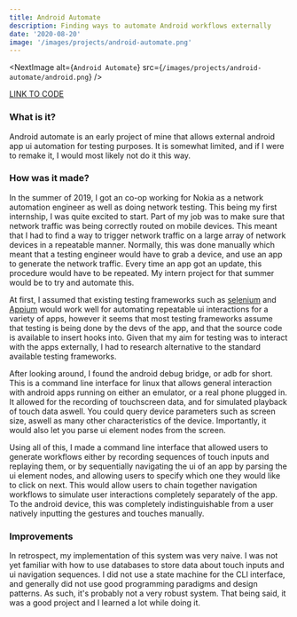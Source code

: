 ```yaml
---
title: Android Automate
description: Finding ways to automate Android workflows externally
date: '2020-08-20'
image: '/images/projects/android-automate.png'
---
```


<NextImage
    alt={`Android Automate`}
    src={`/images/projects/android-automate/android.png`}
/>

[LINK TO CODE](https://github.com/KonradStanski/androidAutomate)

### What is it?

Android automate is an early project of mine that allows external android app ui automation for testing purposes. It is
somewhat limited, and if I were to remake it, I would most likely not do it this way.

### How was it made?

In the summer of 2019, I got an co-op working for Nokia as a network automation engineer as well as doing network
testing. This being my first internship, I was quite excited to start. Part of my job was to make sure that network
traffic was being correctly routed on mobile devices. This meant that I had to find a way to trigger network traffic on
a large array of network devices in a repeatable manner. Normally, this was done manually which meant that a testing
engineer would have to grab a device, and use an app to generate the network traffic. Every time an app got an update,
this procedure would have to be repeated. My intern project for that summer would be to try and automate this.

At first, I assumed that existing testing frameworks such as [selenium](https://www.selenium.dev/) and
[Appium](http://appium.io/) would work well for automating repeatable ui interactions for a variety of apps, however it
seems that most testing frameworks assume that testing is being done by the devs of the app, and that the source code is
available to insert hooks into. Given that my aim for testing was to interact with the apps externally, I had to
research alternative to the standard available testing frameworks.

After looking around, I found the android debug bridge, or adb for short. This is a command line interface for linux
that allows general interaction with android apps running on either an emulator, or a real phone plugged in. It allowed
for the recording of touchscreen data, and for simulated playback of touch data aswell. You could query device
parameters such as screen size, aswell as many other characteristics of the device. Importantly, it would also let you
parse ui element nodes from the screen. 

Using all of this, I made a command line interface that allowed users to generate workflows either by recording
sequences of touch inputs and replaying them, or by sequentially navigating the ui of an app by parsing the ui element
nodes, and allowing users to specify which one they would like to click on next. This would allow users to chain
together navigation workflows to simulate user interactions completely separately of the app. To the android device,
this was completely indistinguishable from a user natively inputting the gestures and touches manually. 

### Improvements

In retrospect, my implementation of this system was very naive. I was not yet familiar with how to use databases to
store data about touch inputs and ui navigation sequences. I did not use a state machine for the CLI interface, and
generally did not use good programming paradigms and design patterns. As such, it's probably not a very robust system.
That being said, it was a good project and I learned a lot while doing it.
